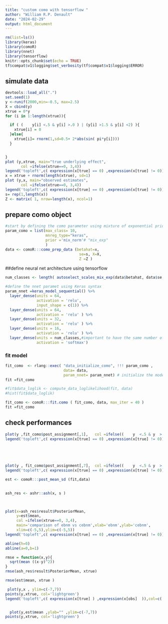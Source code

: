 ```yaml
---
title: "custom como with tensorflow "
author: "William R.P. Denault"
date: "2024-02-29"
output: html_document
---
```


```r
rm(list=ls())
library(keras)
library(comoR)
library(nnet)
library(tensorflow)
knitr::opts_chunk$set(echo = TRUE)
tf$compat$v1$logging$set_verbosity(tf$compat$v1$logging$ERROR)
```

##  simulate data

```r

devtools::load_all(".")
set.seed(1)
y <-runif(2000,min=-0.5, max=2.5)
X = cbind(y)
xtrue = 0*y
for (i in 1:length(xtrue)){

  if ( (    y[i] <.5 & y[i] >.0 ) | (y[i] >1.5 & y[i] <2) ){
    xtrue[i] = 0
  }else{
    xtrue[i]= rnorm(1,sd=0.5+ 2*abs(sin( pi*y[i])))
  }


}
plot (y,xtrue, main="true underlying effect",
       col =ifelse(xtrue==0, 3,4))
legend('topleft',c( expression(x[true] == 0) ,expression(x[true] != 0)),col=c(3,4),pch=1)
x = xtrue + rnorm(length(xtrue), sd=1)
plot (y,x, main="observed estimates",
       col =ifelse(xtrue==0, 3,4))
legend('topleft',c( expression(x[true] == 0) ,expression(x[true] != 0)),col=c(3,4),pch=1)
s= rep(1,length(x))
Z <- matrix( 1, nrow=length(x), ncol=1)


```

## prepare como object

```r
#start by defining the como parameter using mixture of exponential priors and a neural net regressor
param_como = list(max_class= 10,
                  mnreg_type="keras",
                  prior ='mix_norm'# "mix_exp"
                  )
data <- comoR:::como_prep_data (betahat=x,
                                 se=s, X=X,
                                 Z =Z )
```



##define neural net architecture using tensorflow


```r
num_classes <- length( autoselect_scales_mix_exp(data$betahat, data$se,10))

#define the nnet paramet using Keras syntax
param_nnet =keras_model_sequential() %>%
  layer_dense(units = 64,
              activation = 'relu',
              input_shape = c(1)) %>%
  layer_dense(units = 64,
              activation = 'relu' ) %>% 
  layer_dense(units = 32,
              activation = 'relu' ) %>%
  layer_dense(units = 16,
              activation = 'relu' ) %>%
  layer_dense(units = num_classes,#important to have the same number of units as the number of classes
              activation = 'softmax')
```

### fit model

```r
fit_como  <- rlang::exec( "data_initialize_como", !!! param_como ,
                          data= data,
                          param_nnet= param_nnet) # initialize the model from the data
fit =fit_como

#fit$data_loglik <- compute_data_loglikelihood(fit, data)
#hist(fit$data_loglik)

fit_como <- comoR:::fit.como ( fit_como, data, max_iter = 40 )
fit =fit_como


```

## check performances


```r

plot(y ,fit_como$post_assignment[,1],   col =ifelse((    y  <.5 & y  >.0 ) | (y  >1.5 & y  <2) , 3,4), main= "estimated mixture proportions for H0")
legend('topleft',c( expression(x[true] == 0) ,expression(x[true] != 0)),col=c(3,4),pch=1)

 



plot(y , fit_como$post_assignment[,7],  col =ifelse((    y  <.5 & y  >.0 ) | (y  >1.5 & y  <2) ,3,4), main= "estimated mixture proportions 7th component")
legend('topleft',c( expression(x[true] == 0) ,expression(x[true] != 0)),col=c(3,4),pch=1)

est <- comoR:::post_mean_sd (fit,data)
  

ash_res <- ashr::ash(x, s )

 

plot(x=ash_res$result$PosteriorMean,
     y=est$mean,  
     col =ifelse(xtrue==0, 3,4),
     main='comparison of ebnm vs cebnm',xlab='ebnm',ylab='cebnm',
     xlim=c(-5,5),ylim=c(-5,5))
legend('topleft',c( expression(x[true] == 0) ,expression(x[true] != 0)),col=c(3,4),pch=1)

abline(h=0)
abline(a=0,b=1)

rmse = function(x,y){
  sqrt(mean ((x-y)^2))
}
rmse(ash_res$result$PosteriorMean, xtrue)

rmse(est$mean, xtrue )

```
```r
 plot(y,x , ylim=c(-7,7))
points(y,xtrue, col='lightgreen')
legend('topleft',c( expression(x[true] ) ,expression(x[obs]  )),col=c('lightgreen',"black"),pch=1)


  plot(y,est$mean ,ylab="" ,ylim=c(-7,7))
points(y,xtrue, col='lightgreen')

```

